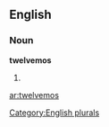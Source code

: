 ==English==

===Noun===
'''twelvemos'''

# {{plural of|[[twelvemo]]}}

[[Category:English plurals]]

[[ar:twelvemos]]
